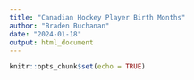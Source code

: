 ```yaml
---
title: "Canadian Hockey Player Birth Months"
author: "Braden Buchanan"
date: "2024-01-18"
output: html_document
---
```


```r
knitr::opts_chunk$set(echo = TRUE)
```